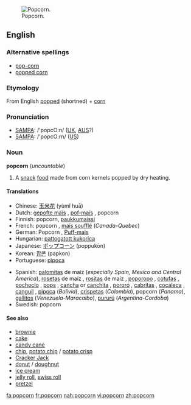 [[Image:Popcorn04.jpg|thumb|right|Popcorn.]]
==English==

===Alternative spellings===
*[[pop-corn]]
*[[popped corn]]

===Etymology===
From English [[popped]] (shortned) + [[corn]]

===Pronunciation===
*[[SAMPA]]: /'popcO:n/ ([[UK]], [[AUS]]?)
*[[SAMPA]]: /'popcO:rn/ ([[US]])

===Noun===
'''popcorn''' (''uncountable'')

# A [[snack]] [[food]] made from corn kernels popped by dry heating.

====Translations====
{{top}}
*Chinese: [[玉米花]] (yùmǐ huā)
*Dutch: [[gepofte maïs]] {{m}}, [[pof-maïs]] {{m}}, popcorn {{m}}
*Finnish: popcorn, [[paukkumaissi]]
*French: popcorn {{m}}, [[maïs soufflé]] {{m}} (''Canada-Quebec'')
*German: Popcorn {{n}}, [[Puff-mais]] {{m}}
*Hungarian: [[pattogatott kukorica]]
*Japanese: [[ポップコーン]] (poppukōn)
*Korean: [[팝콘]] (papkon)
*Portuguese: [[pipoca]] {{f}}
{{mid}}
*Spanish: [[palomita]]s de maíz {{f}} (''especially Spain, Mexico and Central America''), [[roseta]]s de maíz {{f}} {{italbrac|El Salvador|Puerto Rico}}, [[rosita]]s de maíz {{f}} {{italbrac|Cuba}}, [[poporopo]] {{m}} {{italbrac|Guatemala}}, [[cotufa]]s {{f}} {{italbrac|Spain-Canary Islands, Venezuela}}, [[pochoclo]] {{m}} {{italbrac|Argentina-Buenos Aires}}, [[pop]]s {{m}} {{italbrac|Uruguay}}, [[cancha]] {{f}} or [[canchita]] {{f}} {{italbrac|Peru}}, [[pororó]] {{m}} {{italbrac|Paraguay|Bolivian Lowlands|Northern and Western Argentina|Uruguay}}, [[cabrita]]s {{f}} {{italbrac|Chile}}, [[cocaleca]] {{f}} {{italbrac|Dominican Republic}}, [[canguil]] {{m}} {{italbrac|Ecuador}}, [[pipoca]] {{f}} (''Bolivia''), [[crispeta]]s {{f}} (''Colombia''), popcorn {{m}} (''Panama''), [[gallito]]s {{m}} (''Venezuela-Maracaibo''), [[pururú]] {{m}} (''Argentina-Cordoba'')
*Swedish: popcorn {{n}}
{{bottom}}

====See also====
*[[brownie]]
*[[cake]]
*[[candy cane]]
*[[chip]], [[potato chip]] / [[potato crisp]]
*[[Cracker Jack]]
*[[donut]] / [[doughnut]]
*[[ice cream]]
*[[jelly roll]], [[swiss roll]]
*[[pretzel]]

[[fa:popcorn]]
[[fr:popcorn]]
[[nah:popcorn]]
[[vi:popcorn]]
[[zh:popcorn]]
